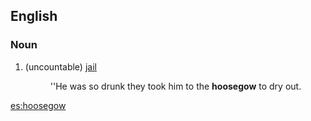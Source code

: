==English==
===Noun===
#{{slang}} (uncountable) [[jail]]
#:''He was so drunk they took him to the '''hoosegow''' to dry out.

[[es:hoosegow]]